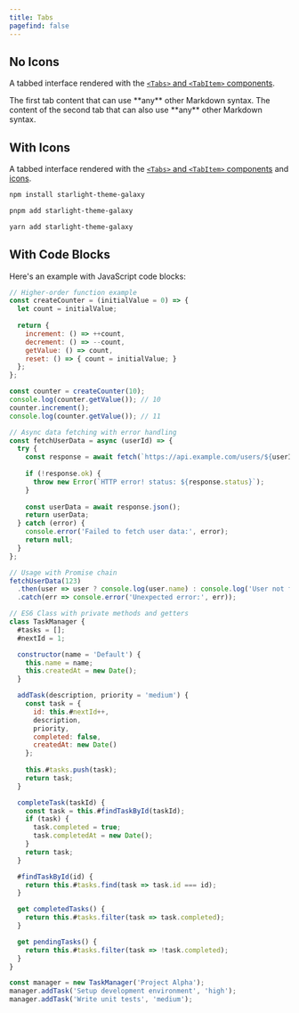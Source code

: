 ```yaml
---
title: Tabs
pagefind: false
---
```



## No Icons

A tabbed interface rendered with the [`<Tabs>` and `<TabItem>` components](https://starlight.astro.build/components/tabs/).

<Tabs>
  <TabItem label="A tab">
    The first tab content that can use **any** other Markdown syntax.
  </TabItem>
  <TabItem label="Another tab">
    The content of the second tab that can also use **any** other Markdown syntax.
  </TabItem>
</Tabs>

## With Icons

A tabbed interface rendered with the [`<Tabs>` and `<TabItem>` components](https://starlight.astro.build/components/tabs/) and [icons](https://starlight.astro.build/components/tabs/#add-icons-to-tabs).

<Tabs>

<TabItem label="npm" icon="seti:npm">

```sh
npm install starlight-theme-galaxy
```

</TabItem>

<TabItem label="pnpm" icon="pnpm">

```sh
pnpm add starlight-theme-galaxy
```

</TabItem>

<TabItem label="Yarn" icon="seti:yarn">

```sh
yarn add starlight-theme-galaxy
```

</TabItem>

</Tabs>

## With Code Blocks

Here's an example with JavaScript code blocks:

<Tabs>

<TabItem label="Functions">

```javascript
// Higher-order function example
const createCounter = (initialValue = 0) => {
  let count = initialValue;
  
  return {
    increment: () => ++count,
    decrement: () => --count,
    getValue: () => count,
    reset: () => { count = initialValue; }
  };
};

const counter = createCounter(10);
console.log(counter.getValue()); // 10
counter.increment();
console.log(counter.getValue()); // 11
```

</TabItem>

<TabItem label="Async/Await">

```javascript
// Async data fetching with error handling
const fetchUserData = async (userId) => {
  try {
    const response = await fetch(`https://api.example.com/users/${userId}`);
    
    if (!response.ok) {
      throw new Error(`HTTP error! status: ${response.status}`);
    }
    
    const userData = await response.json();
    return userData;
  } catch (error) {
    console.error('Failed to fetch user data:', error);
    return null;
  }
};

// Usage with Promise chain
fetchUserData(123)
  .then(user => user ? console.log(user.name) : console.log('User not found'))
  .catch(err => console.error('Unexpected error:', err));
```

</TabItem>

<TabItem label="Classes">

```javascript
// ES6 Class with private methods and getters
class TaskManager {
  #tasks = [];
  #nextId = 1;

  constructor(name = 'Default') {
    this.name = name;
    this.createdAt = new Date();
  }

  addTask(description, priority = 'medium') {
    const task = {
      id: this.#nextId++,
      description,
      priority,
      completed: false,
      createdAt: new Date()
    };
    
    this.#tasks.push(task);
    return task;
  }

  completeTask(taskId) {
    const task = this.#findTaskById(taskId);
    if (task) {
      task.completed = true;
      task.completedAt = new Date();
    }
    return task;
  }

  #findTaskById(id) {
    return this.#tasks.find(task => task.id === id);
  }

  get completedTasks() {
    return this.#tasks.filter(task => task.completed);
  }

  get pendingTasks() {
    return this.#tasks.filter(task => !task.completed);
  }
}

const manager = new TaskManager('Project Alpha');
manager.addTask('Setup development environment', 'high');
manager.addTask('Write unit tests', 'medium');
```

</TabItem>

</Tabs>
